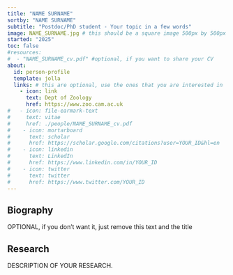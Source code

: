 ```yaml
---
title: "NAME SURNAME"
sortby: "NAME SURNAME"
subtitle: "Postdoc/PhD student - Your topic in a few words"
image: NAME_SURNAME.jpg # this should be a square image 500px by 500px (or possibly 250px by 250px???)
started: "2025"
toc: false
#resources: 
#  - "NAME_SURNAME_cv.pdf" #optional, if you want to share your CV
about:
  id: person-profile
  template: jolla
  links: # this are optional, use the ones that you are interested in
    - icon: link
      text: Dept of Zoology
      href: https://www.zoo.cam.ac.uk
#   - icon: file-earmark-text
#     text: vitae
#     href: ./people/NAME_SURNAME_cv.pdf
#    - icon: mortarboard
#      text: scholar
#      href: https://scholar.google.com/citations?user=YOUR_ID&hl=en
#    - icon: linkedin
#      text: LinkedIn
#      href: https://www.linkedin.com/in/YOUR_ID
#    - icon: twitter
#      text: twitter
#      href: https://www.twitter.com/YOUR_ID
---
```


:::{#person-profile}
:::

## Biography

OPTIONAL, if you don't want it, just remove this text and the title

## Research

DESCRIPTION OF YOUR RESEARCH.
